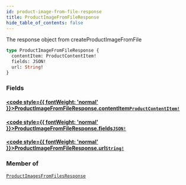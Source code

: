 ```yaml
---
id: product-image-from-file-response
title: ProductImageFromFileResponse
hide_table_of_contents: false
---
```








The response object from createProductImageFromFile

```graphql
type ProductImageFromFileResponse {
  contentItem: ProductContentItem!
  fields: JSON!
  url: String!
}
```


### Fields

#### [<code style={{ fontWeight: 'normal' }}>ProductImageFromFileResponse.<b>contentItem</b></code>](#)<Bullet />[`ProductContentItem!`](/demand/api/graphql-admin/reference/objects/product-content-item) <Badge class="secondary" text="non-null"/> <Badge class="secondary" text="object"/>
> 
> 

#### [<code style={{ fontWeight: 'normal' }}>ProductImageFromFileResponse.<b>fields</b></code>](#)<Bullet />[`JSON!`](/demand/api/graphql-admin/reference/scalars/json) <Badge class="secondary" text="non-null"/> <Badge class="secondary" text="scalar"/>
> 
> 

#### [<code style={{ fontWeight: 'normal' }}>ProductImageFromFileResponse.<b>url</b></code>](#)<Bullet />[`String!`](/demand/api/graphql-admin/reference/scalars/string) <Badge class="secondary" text="non-null"/> <Badge class="secondary" text="scalar"/>
> 
> 



### Member of

[`ProductImagesFromFilesResponse`](/demand/api/graphql-admin/reference/objects/product-images-from-files-response)  <Badge class="secondary" text="object"/>



